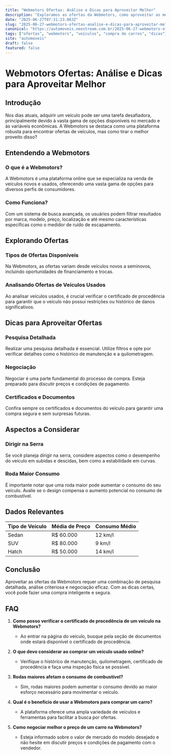 ```yaml
---
title: "Webmotors Ofertas: Análise e Dicas para Aproveitar Melhor"
description: "Exploramos as ofertas da Webmotors, como aproveitar as melhores oportunidades e dicas essenciais para compradores de veículos."
date: "2025-06-27T07:31:23.063Z"
slug: "2025-06-27-webmotors-ofertas-analise-e-dicas-para-aproveitar-melhor"
canonical: "https://automoveis.neostream.com.br/2025-06-27-webmotors-ofertas-analise-e-dicas-para-aproveitar-melhor"
tags: ["ofertas", "webmotors", "veículos", "compra de carros", "dicas"]
site: "automoveis"
draft: false
featured: false
---
```


# Webmotors Ofertas: Análise e Dicas para Aproveitar Melhor

## Introdução

Nos dias atuais, adquirir um veículo pode ser uma tarefa desafiadora, principalmente devido à vasta gama de opções disponíveis no mercado e às variáveis econômicas. A Webmotors se destaca como uma plataforma robusta para encontrar ofertas de veículos, mas como tirar o melhor proveito disso?

## Entendendo a Webmotors

### O que é a Webmotors?

A Webmotors é uma plataforma online que se especializa na venda de veículos novos e usados, oferecendo uma vasta gama de opções para diversos perfis de consumidores.

### Como Funciona?

Com um sistema de busca avançada, os usuários podem filtrar resultados por marca, modelo, preço, localização e até mesmo características específicas como o medidor de ruído de escapamento.

## Explorando Ofertas

### Tipos de Ofertas Disponíveis

Na Webmotors, as ofertas variam desde veículos novos a seminovos, incluindo oportunidades de financiamento e trocas.

### Analisando Ofertas de Veículos Usados

Ao analisar veículos usados, é crucial verificar o certificado de procedência para garantir que o veículo não possui restrições ou histórico de danos significativos.

## Dicas para Aproveitar Ofertas

### Pesquisa Detalhada

Realizar uma pesquisa detalhada é essencial. Utilize filtros e opte por verificar detalhes como o histórico de manutenção e a quilometragem.

### Negociação

Negociar é uma parte fundamental do processo de compra. Esteja preparado para discutir preços e condições de pagamento.

### Certificados e Documentos

Confira sempre os certificados e documentos do veículo para garantir uma compra segura e sem surpresas futuras.

## Aspectos a Considerar

### Dirigir na Serra

Se você planeja dirigir na serra, considere aspectos como o desempenho do veículo em subidas e descidas, bem como a estabilidade em curvas.

### Roda Maior Consumo

É importante notar que uma roda maior pode aumentar o consumo do seu veículo. Avalie se o design compensa o aumento potencial no consumo de combustível.

## Dados Relevantes

| Tipo de Veículo | Média de Preço | Consumo Médio |
|-----------------|----------------|---------------|
| Sedan           | R$ 60.000      | 12 km/l       |
| SUV             | R$ 80.000      | 9 km/l        |
| Hatch           | R$ 50.000      | 14 km/l       |

## Conclusão

Aproveitar as ofertas da Webmotors requer uma combinação de pesquisa detalhada, análise criteriosa e negociação eficaz. Com as dicas certas, você pode fazer uma compra inteligente e segura.

## FAQ

1. **Como posso verificar o certificado de procedência de um veículo na Webmotors?**
   - Ao entrar na página do veículo, busque pela seção de documentos onde estará disponível o certificado de procedência.

2. **O que devo considerar ao comprar um veículo usado online?**
   - Verifique o histórico de manutenção, quilometragem, certificado de procedência e faça uma inspeção física se possível.

3. **Rodas maiores afetam o consumo de combustível?**
   - Sim, rodas maiores podem aumentar o consumo devido ao maior esforço necessário para movimentar o veículo.

4. **Qual é o benefício de usar a Webmotors para comprar um carro?**
   - A plataforma oferece uma ampla variedade de veículos e ferramentas para facilitar a busca por ofertas.

5. **Como negociar melhor o preço de um carro na Webmotors?**
   - Esteja informado sobre o valor de mercado do modelo desejado e não hesite em discutir preços e condições de pagamento com o vendedor.